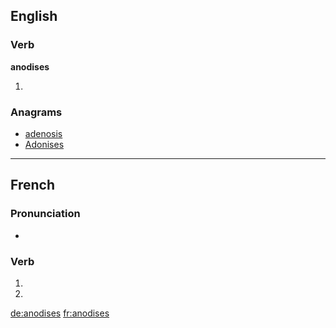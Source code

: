 {{also|anodisés}}
==English==

===Verb===
'''anodises'''

# {{third-person singular of|anodise}}

===Anagrams===
* [[adenosis#English|adenosis]]
* [[Adonises#English|Adonises]]

----

==French==

===Pronunciation===
* {{homophones|anodise|anodisent}}

===Verb===
{{fr-verb-form}}

# {{conjugation of|anodiser||2|s|pres|ind|lang=fr}}
# {{conjugation of|anodiser||2|s|pres|sub|lang=fr}}

[[de:anodises]]
[[fr:anodises]]